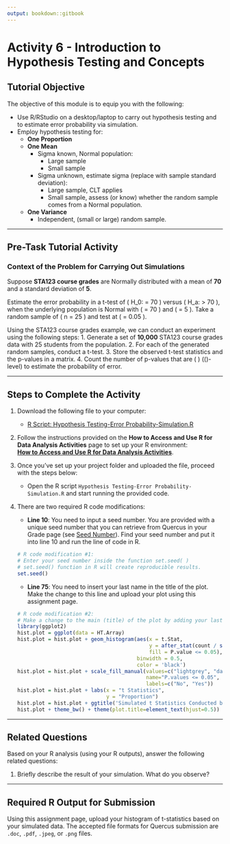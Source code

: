 ```yaml
---
output: bookdown::gitbook
---
```

# Activity 6 - Introduction to Hypothesis Testing and Concepts

## Tutorial Objective

The objective of this module is to equip you with the following:

- Use R/RStudio on a desktop/laptop to carry out hypothesis testing and to estimate error probability via simulation.
- Employ hypothesis testing for:
    - **One Proportion**
    - **One Mean**  
        - Sigma known, Normal population:  
            - Large sample  
            - Small sample  
        - Sigma unknown, estimate sigma (replace with sample standard deviation):  
            - Large sample, CLT applies  
            - Small sample, assess (or know) whether the random sample comes from a Normal population.  
    - **One Variance**  
        - Independent, (small or large) random sample.  



---

## Pre-Task Tutorial Activity

### Context of the Problem for Carrying Out Simulations

Suppose **STA123 course grades** are Normally distributed with a mean of **70** and a standard deviation of **5**.  

Estimate the error probability in a t-test of \( H_0: \mu = 70 \) versus \( H_a: \mu > 70 \), when the underlying population is Normal with \( \mu = 70 \) and \( \sigma = 5 \). Take a random sample of \( n = 25 \) and test at \( \alpha = 0.05 \).

Using the STA123 course grades example, we can conduct an experiment using the following steps:
1. Generate a set of **10,000** STA123 course grades data with 25 students from the population.
2. For each of the generated random samples, conduct a t-test.
3. Store the observed t-test statistics and the p-values in a matrix.
4. Count the number of p-values that are \( \leq 0.05 \) (\(\alpha\)-level) to estimate the probability of error.

---

## Steps to Complete the Activity

1. Download the following file to your computer:
   - [R Script: Hypothesis Testing-Error Probability-Simulation.R](https://raw.githubusercontent.com/aslemand/Data-Analysis-Activities/main/data/Activity_6/Hypothesis-Testing-Error-Probability-Simulation.R)

2. Follow the instructions provided on the **How to Access and Use R for Data Analysis Activities** page to set up your R environment:  
   [**How to Access and Use R for Data Analysis Activities**](#how-to-set-up-r-for-data-analysis-activities).

3. Once you’ve set up your project folder and uploaded the file, proceed with the steps below:
   - Open the R script `Hypothesis Testing-Error Probability-Simulation.R` and start running the provided code.

4. There are two required R code modifications:
   - **Line 10**: You need to input a seed number. You are provided with a unique seed number that you can retrieve from Quercus in your Grade page (see [Seed Number](#)). Find your seed number and put it into line 10 and run the line of code in R.
   ```r
   # R code modification #1: 
   # Enter your seed number inside the function set.seed( ) 
   # set.seed() function in R will create reproducible results.
   set.seed()
   ```
   - **Line 75**: You need to insert your last name in the title of the plot. Make the change to this line and upload your plot using this assignment page.
   ```r
   # R code modification #2: 
   # Make a change to the main (title) of the plot by adding your last name to it.
   library(ggplot2)
   hist.plot = ggplot(data = HT.Array) 
   hist.plot = hist.plot + geom_histogram(aes(x = t.Stat,
                                              y = after_stat(count / sum(count)),
                                              fill = P.value <= 0.05), 
                                          binwidth = 0.5, 
                                          color = 'black')
   hist.plot = hist.plot + scale_fill_manual(values=c("lightgrey", "darkorange"), 
                                             name="P.values <= 0.05",
                                             labels=c("No", "Yes"))
   hist.plot = hist.plot + labs(x = "t Statistics", 
                                y = "Proportion")
   hist.plot = hist.plot + ggtitle('Simulated t Statistics Conducted by You')
   hist.plot + theme_bw() + theme(plot.title=element_text(hjust=0.5))
   ```
  
---

## Related Questions

Based on your R analysis (using your R outputs), answer the following related questions:

1. Briefly describe the result of your simulation. What do you observe?

---

## Required R Output for Submission

Using this assignment page, upload your histogram of t-statistics based on your simulated data. The accepted file formats for Quercus submission are `.doc`, `.pdf`, `.jpeg`, or `.png` files.
